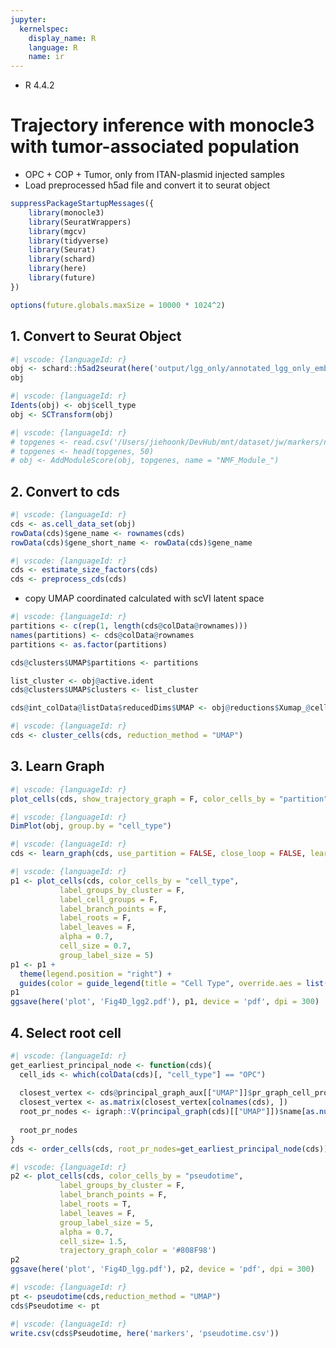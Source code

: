 ```yaml
---
jupyter:
  kernelspec:
    display_name: R
    language: R
    name: ir
---
```


- R 4.4.2

# Trajectory inference with monocle3 with tumor-associated population
- OPC + COP + Tumor, only from ITAN-plasmid injected samples
- Load preprocessed h5ad file and convert it to seurat object

```r
suppressPackageStartupMessages({
    library(monocle3)
    library(SeuratWrappers)
    library(mgcv)
    library(tidyverse)
    library(Seurat)
    library(schard)
    library(here)
    library(future)
})

options(future.globals.maxSize = 10000 * 1024^2)
```

## 1. Convert to Seurat Object

```r
#| vscode: {languageId: r}
obj <- schard::h5ad2seurat(here('output/lgg_only/annotated_lgg_only_embedding.h5ad'))
obj
```

```r
#| vscode: {languageId: r}
Idents(obj) <- obj$cell_type
obj <- SCTransform(obj)
```

```r
#| vscode: {languageId: r}
# topgenes <- read.csv('/Users/jiehoonk/DevHub/mnt/dataset/jw/markers/nmf_topgenes.csv', row.names = 1)
# topgenes <- head(topgenes, 50)
# obj <- AddModuleScore(obj, topgenes, name = "NMF_Module_")
```

## 2. Convert to cds

```r
#| vscode: {languageId: r}
cds <- as.cell_data_set(obj)
rowData(cds)$gene_name <- rownames(cds)
rowData(cds)$gene_short_name <- rowData(cds)$gene_name
```

```r
#| vscode: {languageId: r}
cds <- estimate_size_factors(cds)
cds <- preprocess_cds(cds)
```

- copy UMAP coordinated calculated with scVI latent space

```r
#| vscode: {languageId: r}
partitions <- c(rep(1, length(cds@colData@rownames)))
names(partitions) <- cds@colData@rownames
partitions <- as.factor(partitions)

cds@clusters$UMAP$partitions <- partitions

list_cluster <- obj@active.ident
cds@clusters$UMAP$clusters <- list_cluster

cds@int_colData@listData$reducedDims$UMAP <- obj@reductions$Xumap_@cell.embeddings
```

```r
#| vscode: {languageId: r}
cds <- cluster_cells(cds, reduction_method = "UMAP")
```

## 3. Learn Graph

```r
#| vscode: {languageId: r}
plot_cells(cds, show_trajectory_graph = F, color_cells_by = "partition")
```

```r
#| vscode: {languageId: r}
DimPlot(obj, group.by = "cell_type")
```

```r
#| vscode: {languageId: r}
cds <- learn_graph(cds, use_partition = FALSE, close_loop = FALSE, learn_graph_control = list(minimal_branch_len = 5))
```

```r
#| vscode: {languageId: r}
p1 <- plot_cells(cds, color_cells_by = "cell_type", 
           label_groups_by_cluster = F, 
           label_cell_groups = F,
           label_branch_points = F, 
           label_roots = F, 
           label_leaves = F, 
           alpha = 0.7,
           cell_size = 0.7,
           group_label_size = 5)
p1 <- p1 + 
  theme(legend.position = "right") +
  guides(color = guide_legend(title = "Cell Type", override.aes = list(size = 5)))
p1
ggsave(here('plot', 'Fig4D_lgg2.pdf'), p1, device = 'pdf', dpi = 300)
```

## 4. Select root cell

```r
#| vscode: {languageId: r}
get_earliest_principal_node <- function(cds){
  cell_ids <- which(colData(cds)[, "cell_type"] == "OPC")
  
  closest_vertex <- cds@principal_graph_aux[["UMAP"]]$pr_graph_cell_proj_closest_vertex
  closest_vertex <- as.matrix(closest_vertex[colnames(cds), ])
  root_pr_nodes <- igraph::V(principal_graph(cds)[["UMAP"]])$name[as.numeric(names(which.max(table(closest_vertex[cell_ids,]))))]
  
  root_pr_nodes
}
cds <- order_cells(cds, root_pr_nodes=get_earliest_principal_node(cds))
```

```r
#| vscode: {languageId: r}
p2 <- plot_cells(cds, color_cells_by = "pseudotime", 
           label_groups_by_cluster = F, 
           label_branch_points = F, 
           label_roots = T, 
           label_leaves = F, 
           group_label_size = 5,
           alpha = 0.7, 
           cell_size= 1.5,
           trajectory_graph_color = '#808F98') 
p2
ggsave(here('plot', 'Fig4D_lgg.pdf'), p2, device = 'pdf', dpi = 300)
```

```r
#| vscode: {languageId: r}
pt <- pseudotime(cds,reduction_method = "UMAP")
cds$Pseudotime <- pt
```

```r
#| vscode: {languageId: r}
write.csv(cds$Pseudotime, here('markers', 'pseudotime.csv'))
```

